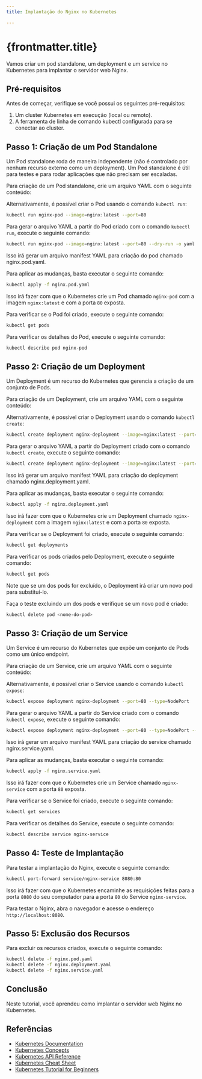 ```yaml
---
title: Implantação do Nginx no Kubernetes

---
```



# {frontmatter.title}

Vamos criar um pod standalone, um deployment e um service no Kubernetes para implantar o servidor web Nginx.

## Pré-requisitos
Antes de começar, verifique se você possui os seguintes pré-requisitos:

1. Um cluster Kubernetes em execução (local ou remoto).
2. A ferramenta de linha de comando kubectl configurada para se conectar ao cluster.

## Passo 1: Criação de um Pod Standalone

Um Pod standalone roda de maneira independente (não é controlado por nenhum recurso externo como um deployment). 
Um Pod standalone é útil para testes e para rodar aplicações que não precisam ser escaladas.

Para criação de um Pod standalone, crie um arquivo YAML com o seguinte conteúdo:
<CodePreview src="/codes/kubernetes/exemplos-iniciais/nginx.pod.yaml" lang="terraform" height={200} />

Alternativamente, é possível criar o Pod usando o comando `kubectl run`:
```bash
kubectl run nginx-pod --image=nginx:latest --port=80
```

Para gerar o arquivo YAML a partir do Pod criado com o comando `kubectl run`, execute o seguinte comando:
```bash
kubectl run nginx-pod --image=nginx:latest --port=80 --dry-run -o yaml > nginx.pod.yaml
```

Isso irá gerar um arquivo manifest YAML para criação do pod chamado nginx.pod.yaml.

Para aplicar as mudanças, basta executar o seguinte comando:
```bash
kubectl apply -f nginx.pod.yaml
```

Isso irá fazer com que o Kubernetes crie um Pod chamado `nginx-pod` com a imagem `nginx:latest` e com a porta `80` exposta.

Para verificar se o Pod foi criado, execute o seguinte comando:
```bash
kubectl get pods
```

Para verificar os detalhes do Pod, execute o seguinte comando:
```bash
kubectl describe pod nginx-pod
```

## Passo 2: Criação de um Deployment

Um Deployment é um recurso do Kubernetes que gerencia a criação de um conjunto de Pods.

Para criação de um Deployment, crie um arquivo YAML com o seguinte conteúdo:
<CodePreview src="/codes/kubernetes/exemplos-iniciais/nginx.deployment.yaml" lang="terraform" height={200} />

Alternativamente, é possível criar o Deployment usando o comando `kubectl create`:
```bash
kubectl create deployment nginx-deployment --image=nginx:latest --port=80
```

Para gerar o arquivo YAML a partir do Deployment criado com o comando `kubectl create`, execute o seguinte comando:
```bash
kubectl create deployment nginx-deployment --image=nginx:latest --port=80 --dry-run -o yaml > nginx.deployment.yaml
```

Isso irá gerar um arquivo manifest YAML para criação do deployment chamado nginx.deployment.yaml.

Para aplicar as mudanças, basta executar o seguinte comando:
```bash
kubectl apply -f nginx.deployment.yaml
```

Isso irá fazer com que o Kubernetes crie um Deployment chamado `nginx-deployment` com a imagem `nginx:latest` e com a porta `80` exposta.

Para verificar se o Deployment foi criado, execute o seguinte comando:
```bash
kubectl get deployments
```

Para verificar os pods criados pelo Deployment, execute o seguinte comando:
```bash
kubectl get pods
```

Note que se um dos pods for excluído, o Deployment irá criar um novo pod para substituí-lo.

Faça o teste excluindo um dos pods e verifique se um novo pod é criado:
```bash
kubectl delete pod <nome-do-pod>
```

## Passo 3: Criação de um Service

Um Service é um recurso do Kubernetes que expõe um conjunto de Pods como um único endpoint.

Para criação de um Service, crie um arquivo YAML com o seguinte conteúdo:
<CodePreview src="/codes/kubernetes/exemplos-iniciais/nginx.service.yaml" lang="terraform" height={200} />

Alternativamente, é possível criar o Service usando o comando `kubectl expose`:
```bash
kubectl expose deployment nginx-deployment --port=80 --type=NodePort
```

Para gerar o arquivo YAML a partir do Service criado com o comando `kubectl expose`, execute o seguinte comando:
```bash
kubectl expose deployment nginx-deployment --port=80 --type=NodePort --dry-run -o yaml > nginx.service.yaml
```

Isso irá gerar um arquivo manifest YAML para criação do service chamado nginx.service.yaml.

Para aplicar as mudanças, basta executar o seguinte comando:
```bash
kubectl apply -f nginx.service.yaml
```

Isso irá fazer com que o Kubernetes crie um Service chamado `nginx-service` com a porta `80` exposta.

Para verificar se o Service foi criado, execute o seguinte comando:
```bash
kubectl get services
```

Para verificar os detalhes do Service, execute o seguinte comando:
```bash
kubectl describe service nginx-service
```

## Passo 4: Teste de Implantação

Para testar a implantação do Nginx, execute o seguinte comando:
```bash
kubectl port-forward service/nginx-service 8080:80
```

Isso irá fazer com que o Kubernetes encaminhe as requisições feitas para a porta `8080` do seu computador para a porta `80` do Service `nginx-service`.

Para testar o Nginx, abra o navegador e acesse o endereço `http://localhost:8080`.

## Passo 5: Exclusão dos Recursos

Para excluir os recursos criados, execute o seguinte comando:
```bash
kubectl delete -f nginx.pod.yaml
kubectl delete -f nginx.deployment.yaml
kubectl delete -f nginx.service.yaml
```

## Conclusão

Neste tutorial, você aprendeu como implantar o servidor web Nginx no Kubernetes.

## Referências
- [Kubernetes Documentation](https://kubernetes.io/docs/home/)
- [Kubernetes Concepts](https://kubernetes.io/docs/concepts/)
- [Kubernetes API Reference](https://kubernetes.io/docs/reference/generated/kubernetes-api/v1.22/)
- [Kubernetes Cheat Sheet](https://kubernetes.io/docs/reference/kubectl/cheatsheet/)
- [Kubernetes Tutorial for Beginners](https://www.youtube.com/watch?v=X48VuDVv0do)




